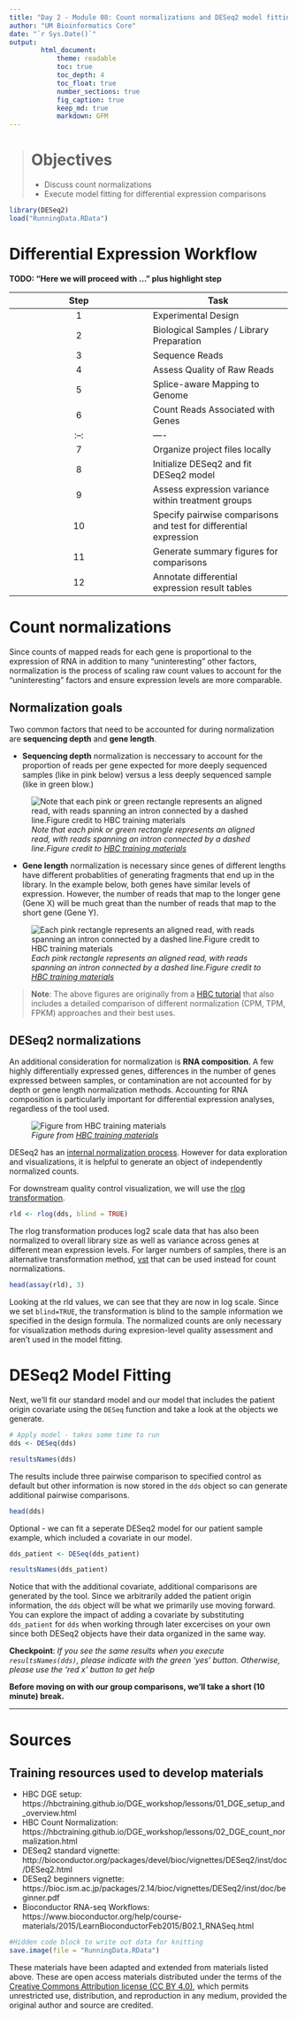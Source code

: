 ```yaml
---
title: "Day 2 - Module 08: Count normalizations and DESeq2 model fitting"
author: "UM Bioinformatics Core"
date: "`r Sys.Date()`"
output:
        html_document:
            theme: readable
            toc: true
            toc_depth: 4
            toc_float: true
            number_sections: true
            fig_caption: true
            keep_md: true
            markdown: GFM
---
```


<!--- Allow the page to be wider --->
<style>
    body .main-container {
        max-width: 1200px;
    }
</style>
> # Objectives
> * Discuss count normalizations
> * Execute model fitting for differential expression comparisons

```r
library(DESeq2)
load("RunningData.RData")
```


# Differential Expression Workflow

**TODO: "Here we will proceed with ..."  plus highlight step**

| Step | Task |
| :--: | ---- |
| 1 | Experimental Design |
| 2 | Biological Samples / Library Preparation |
| 3 | Sequence Reads |
| 4 | Assess Quality of Raw Reads |
| 5 | Splice-aware Mapping to Genome |
| 6 | Count Reads Associated with Genes |
| :--: | ---- |
| 7 | Organize project files locally |
| 8 | Initialize DESeq2 and fit DESeq2 model |
| 9 | Assess expression variance within treatment groups |
| 10 | Specify pairwise comparisons and test for differential expression |
| 11 | Generate summary figures for comparisons |
| 12 | Annotate differential expression result tables |

# Count normalizations

Since counts of mapped reads for each gene is proportional to the expression of RNA in addition to many “uninteresting” other factors, normalization is the process of scaling raw count values to account for the “uninteresting” factors and ensure expression levels are more comparable.

## Normalization goals

Two common factors that need to be accounted for during normalization are **sequencing depth** and **gene length**.    

* **Sequencing depth** normalization is neccessary to account for the proportion of reads per gene expected for more deeply sequenced samples (like in pink below) versus a less deeply sequenced sample (like in green blow.)    

![*Note that each pink or green rectangle represents an aligned read, with reads spanning an intron connected by a dashed line.Figure credit to [HBC  training materials](https://hbctraining.github.io/DGE_workshop/lessons/02_DGE_count_normalization.html)*](~/repos/rnaseq_demystified_workshop_2021/images/normalization_methods_depth.png)    

    
* **Gene length** normalization is necessary since genes of different lengths have different probablities of generating fragments that end up in the library. In the example below, both genes have similar levels of expression. However, the number of reads that map to the longer gene (Gene X) will be much great than the number of reads that map to the short gene (Gene Y).    

![*Each pink rectangle represents an aligned read, with reads spanning an intron connected by a dashed line.Figure credit to [HBC  training materials](https://hbctraining.github.io/DGE_workshop/lessons/02_DGE_count_normalization.html)*](~/repos/rnaseq_demystified_workshop_2021/images/normalization_methods_length.png)      
    
> **Note**: The above figures are originally from a [HBC  tutorial](https://hbctraining.github.io/DGE_workshop/lessons/02_DGE_count_normalization.html) that also includes a detailed comparison of different normalization (CPM, TPM, FPKM) approaches and their best uses.

## DESeq2 normalizations

An additional consideration for normalization is **RNA composition**. A few highly differentially expressed genes, differences in the number of genes expressed between samples, or contamination are not accounted for by depth or gene length normalization methods. Accounting for RNA composition is particularly important for differential expression analyses, regardless of the tool used.

![*Figure from [HBC  training materials](https://hbctraining.github.io/DGE_workshop/lessons/02_DGE_count_normalization.html)*](~/repos/rnaseq_demystified_workshop_2021/images/normalization_methods_composition.png)

    
DESeq2 has an [internal normalization process](https://genomebiology.biomedcentral.com/articles/10.1186/gb-2010-11-10-r106). However for data exploration and visualizations, it is helpful to generate an object of independently normalized counts.

For downstream quality control visualization, we will use the [rlog transformation](http://bioconductor.org/packages/devel/bioc/vignettes/DESeq2/inst/doc/DESeq2.html#count-data-transformations).


```r
rld <- rlog(dds, blind = TRUE)
```

The rlog transformation produces log2 scale data that has also been normalized to overall library size as well as variance across genes at different mean expression levels. For larger numbers of samples, there is an alternative transformation method, [vst](http://www.bioconductor.org/packages/release/bioc/vignettes/DESeq2/inst/doc/DESeq2.html#count-data-transformations) that can be used instead for count normalizations. 


```r
head(assay(rld), 3)
```

Looking at the rld values, we can see that they are now in log scale. Since we set `blind=TRUE`, the transformation is blind to the sample information we specified in the design formula. The normalized counts are only necessary for visualization methods during expresion-level quality assessment and aren't used in the model fitting. 

# DESeq2 Model Fitting

Next, we'll fit our standard model and our model that includes the patient origin covariate using the `DESeq` function and take a look at the objects we generate. 
```r
# Apply model - takes some time to run
dds <- DESeq(dds)
```
```r
resultsNames(dds)
```

The results include three pairwise comparison to specified control as default but other information is now stored in the `dds` object so can generate additional pairwise comparisons.

```r
head(dds)
```

Optional - we can fit a seperate DESeq2 model for our patient sample example, which included a covariate in our model. 
```r
dds_patient <- DESeq(dds_patient)
```
```r
resultsNames(dds_patient)
```

Notice that with the additional covariate, additional comparisons are generated by the tool. Since we arbitrarily added the patient origin information, the `dds` object will be what we primarily use moving forward. You can explore the impact of adding a covariate by substituting `dds_patient` for `dds` when working through later excercises on your own since both DESeq2 objects have their data organized in the same way.

**Checkpoint**: *If you see the same results when you execute `resultsNames(dds)`, please indicate with the green 'yes' button. Otherwise, please use the 'red x' button to get help*


**Before moving on with our group comparisons, we'll take a short (10 minute) break.**

---

# Sources
## Training resources used to develop materials
* HBC DGE setup: https://hbctraining.github.io/DGE_workshop/lessons/01_DGE_setup_and_overview.html
* HBC Count Normalization: https://hbctraining.github.io/DGE_workshop/lessons/02_DGE_count_normalization.html
* DESeq2 standard vignette: http://bioconductor.org/packages/devel/bioc/vignettes/DESeq2/inst/doc/DESeq2.html
* DESeq2 beginners vignette: https://bioc.ism.ac.jp/packages/2.14/bioc/vignettes/DESeq2/inst/doc/beginner.pdf
* Bioconductor RNA-seq Workflows: https://www.bioconductor.org/help/course-materials/2015/LearnBioconductorFeb2015/B02.1_RNASeq.html



```r
#Hidden code block to write out data for knitting
save.image(file = "RunningData.RData")
```


These materials have been adapted and extended from materials listed above. These are open access materials distributed under the terms of the [Creative Commons Attribution license (CC BY 4.0)](http://creativecommons.org/licenses/by/4.0/), which permits unrestricted use, distribution, and reproduction in any medium, provided the original author and source are credited.
